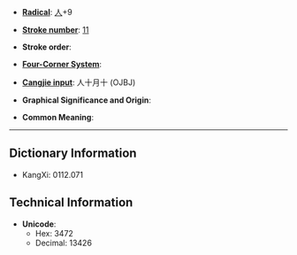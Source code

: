 * '''[[Wiktionary:Chinese radical index| Radical]]''': [[Wiktionary:Chinese radical index 人|人]]+9

* '''[[Wiktionary:Chinese total strokes index|Stroke number]]''': [[Wiktionary:Chinese total strokes index 11|11]]

* '''Stroke order''': 

* '''[[Wiktionary:Chinese four corner index|Four-Corner System]]''': 

* '''[[Wiktionary:Chinese Cangjie index|Cangjie input]]''': 人十月十 (OJBJ)

* '''Graphical Significance and Origin''': 

* '''Common Meaning''': 

----

== Dictionary Information ==

* KangXi: 0112.071

== Technical Information ==

* '''Unicode''':
** Hex: 3472
** Decimal: 13426